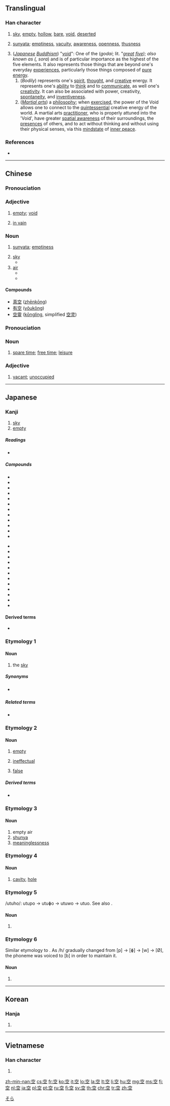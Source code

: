 ==Translingual==
{{stroke order|strokes=8}}

===Han character===
{{Han char|rn=116|rad=穴|as=03|sn=8|four=3010<sub>1</sub>|canj=十金一 (JCM)|ids=⿱[[穴]][[工]]}}

# [[sky]], [[empty]], [[hollow]], [[bare]], [[void]], [[deserted]]
# {{context|Buddhism|lang=mul}} [[sunyata]]; [[emptiness]], [[vacuity]], [[awareness]], [[openness]], [[thusness]]
# (''[[Japanese]] [[Buddhism]]'') "[[Wikipedia:Five elements (Japanese philosophy)#Kū|void]]": One of the {{l|ja|五大}} (''godai''; lit. "''[[great]] [[five]]); also known as {{l|ja|天}} ({{l|ja|そら}}, sora'') and is of particular importance as the highest of the five elements. It also represents those things that are beyond one's everyday [[experience]]s, particularly those things composed of [[pure]] [[energy]].
## (''Bodily'') represents one's [[spirit]], [[thought]], and [[creative]] energy. It represents one's [[ability]] to [[think]] and to [[communicate]], as well one's [[creativity]]. It can also be associated with power, creativity, [[spontaneity]], and [[inventiveness]].
## (''[[martial art|Martial arts]]'') a [[philosophy]]; when [[exercise]]d, the power of the Void allows one to connect to the [[quintessential]] creative energy of the world. A martial arts [[practitioner]], who is properly attuned into the 'Void', have greater [[visucentric|spatial awareness]] of their surroundings, the [[presence]]s of others, and to act without thinking and without using their physical senses, via this [[mindstate]] of [[inner peace]].

===References===
* {{Han ref|kx=0863.010|dkj=25415|dj=1289.080|hdz=42719.080|uh=7A7A|ud=31354|bh=AAC5|bd=43717}}

----
==Chinese==
{{zh-hanzi-box|空}}

===Pronouciation===
{{zh-pron
|m=kōng
|c=hung1
|cat=a,n
}}

===Adjective===
{{cmn-adj|ts|pin=kōng|pint=kong1}}

# [[empty]]; [[void]] 
#: {{zh-usex|這 箱子 是 空 的|This box is empty|link=y}}
# [[in vain]]

===Noun===
{{zh-noun}}
{{wikipedia|Śūnyatā|lang=en}}

# {{context|Buddhism|lang=zh}} [[sunyata]]; [[emptiness]]
# [[sky]]
#* {{zh-l|天空|the sky}}
# [[air]]
#* {{zh-l|空气|air; athmosphere}}
#* {{zh-l|航空|aviation}}


====Compounds====
* [[真空]] ([[zhēnkōng]])
* [[有空]] ([[yǒukōng]])
* [[空靈]] ([[kōnglíng]], simplified [[空灵]])

===Pronouciation===
{{zh-pron
|m=kòng
|c=hung1
|cat=a,n
}}

===Noun===
{{zh-noun}}

# [[spare time]]; [[free time]]; [[leisure]] 
#: {{zh-usex|現在 醫生 沒 空。|The doctor is not available now.|link=y}}

===Adjective===
{{zh-adj}}

# [[vacant]]; [[unoccupied]]

----

==Japanese==

===Kanji===
{{ja-kanji|grade=1|rs=穴03}}

# [[sky]]
# [[empty]]

=====Readings=====
* {{ja-readings|goon=[[くう]] (kū)
|kanon=[[こう]] (kō) {{qualifier|non-[[w:Jōyō kanji|Jōyō]] reading}}
|kun=[[そら]] (sora), [[から]] (kara), [[あく]] (aku), [[うろ]] (uro), [[すく]] (suku), [[むな]] (muna), [[うつ]] (utsu), [[うつぼ]] (utsubo), [[うつお]] (utsuo)}}

=====Compounds=====
{{top2}}
* {{ja-l|青空||aozora}}
* {{ja-l|青空市場||aozora ichiba}}
* {{ja-l|冬空||fuyuzora}}
* {{ja-l|空っぽ||karappo}}
* {{ja-l|空手||karate}}
* {{ja-l|空オケ||karaoke}}
* {{ja-l|空気||kūki}}
* {{ja-l|空間||kūkan}}
* {{ja-l|空港||kūkō}}
* {{ja-l|空中||kūchū}}
* {{ja-l|空輸||kūyu}}
* {{ja-l|空洞||kūdō}}
{{mid2}}
* {{ja-l|空腹||kūfuku}}
* {{ja-l|空白||kūhaku}}
* {{ja-l|空席||kūseki}}
* {{ja-l|真空||shinkū}}
* {{ja-l|架空||kakū}}
* {{ja-l|虚空||kokū}}
* {{ja-l|航空||kōkū}}
* {{ja-l|航空便||kōkūbin}}
* {{ja-l|空き缶||akikan}}
* {{ja-l|空き瓶||akibin}}
* {{ja-l|空き巣狙い||akisunerai}}
* {{ja-l|空しい||munashii}}
{{bottom}}

====Derived terms====
* {{ja-l|空揚げ||karaage}}

===Etymology 1===

====Noun====
{{ja-noun|そら}}

# the [[sky]]

=====Synonyms=====
* {{sense|the sky}} {{ja-l|天|てん|ten}}

=====Related terms=====
* {{ja-r|空で|そらで}}

===Etymology 2===

====Noun====
{{ja-noun|から}}

# [[empty]]
#: {{lang|ja|'''空'''箱}}
# [[ineffectual]]
#: {{lang|ja|'''空'''振り}}
# [[false]]
#: {{lang|ja|'''空'''元気}}

=====Derived terms=====
* {{ja-l||カラオケ|karaoke}}

===Etymology 3===

====Noun====
{{ja-noun|くう}}

# empty air
# [[shunya]]
# [[meaninglessness]]

===Etymology 4===

====Noun====
{{ja-noun|うろ}}

# [[cavity]], [[hole]]

===Etymology 5===
/utuho/: utupo → utuɸo → utuwo → utuo. See also {{term|空|lang=ja|tr=utsubo}}.

====Noun====
{{ja-noun|うつお|hhira=うつほ}}

# {{alternative form of|うろ|lang=ja}}

===Etymology 6===
Similar etymology to {{term|空|lang=ja|tr=utsuo}}. As /h/ gradually changed from [p] → [ɸ] → [w] → [Ø], the phoneme was voiced to [b] in order to maintain it.

====Noun====
{{ja-noun|うつぼ}}

# {{alternative form of|うろ|lang=ja}}

[[Category:1000 Japanese basic words|そら]]

----

==Korean==

===Hanja===
{{ko-hanja|hangeul=[[공]]|eumhun=빌|rv=gong|mr=kong|y=kong|ehrv=bil}}

# {{defn|lang=ko|sort=穴03}}

----

==Vietnamese==

===Han character===
{{vi-hantu|[[không]], [[khỏng]], [[cung]], [[khung]]|rs=穴03}}

# {{defn|lang=vi|sort=穴03}}

[[zh-min-nan:空]]
[[cs:空]]
[[fr:空]]
[[ko:空]]
[[it:空]]
[[lo:空]]
[[la:空]]
[[lt:空]]
[[li:空]]
[[hu:空]]
[[mg:空]]
[[ms:空]]
[[fj:空]]
[[nl:空]]
[[ja:空]]
[[pl:空]]
[[pt:空]]
[[ru:空]]
[[fi:空]]
[[sv:空]]
[[th:空]]
[[chr:空]]
[[tr:空]]
[[zh:空]]
